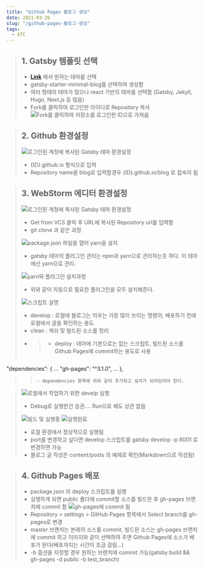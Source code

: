 ```yaml
---
title: "Github Pages 블로그 생성"
date: 2021-03-26
slug: "/github-pages-블로그-생성"
tags:
  - ETC
---
```


> ## 1. Gatsby 템플릿 선택
>
> - [**Link**](https://www.gatsbyjs.com/starters) 에서 원하는 테마를 선택
> - gatsby-starter-minimal-blog를 선택하여 생성함
> - 여러 형태의 테마가 많으나 react 기반의 테마를 선택함 (Gatsby, Jekyll, Hugo, Next.js 등 많음)
> -   Fork를 클릭하여 로그인한 아이디로 Repository 복사
> ![Fork를 클릭하여 저장소를 로그인한 ID으로 가져옴](image1.png)

> ## 2. Github 환경설정
> ![로그인된 계정에 복사된 Gatsby 테마 환경설정](image2.png)
> - \{ID}.github.io 형식으로 입력
> - Repository name을 blog로 입력할경우 \{ID}.github.io/blog 로 접속이 됨


> ## 3. WebStorm 에디터 환경설정
> ![로그인된 계정에 복사된 Gatsby 테마 환경설정](image3.png)
> - Get from VCS 클릭 후 URL에 복사된 Repository url를 입력함
> - git clone 과 같은 과정
>
> ![package.json 파일을 열어 yarn을 설치](image4.png)
> - gatsby 테마의 플러그인 관리는 npm과 yarn으로 관리하는듯 하다. 이 테마에선 yarn으로 관리.
>
> ![yarn와 플러그인 설치과정](image5.png)
> - 위와 같이 자동으로 필요한 플러그인을 모두 설치해준다.
>
> ![스크립트 설명](image6.png)
> - develop : 로컬에 블로그는 띄우는 가장 많이 쓰이는 명령어, 배포하기 전에 로컬에서 글을 확인하는 용도
> - clean : 캐쉬 및 빌드된 소스를 정리
> - > - deploy : 테마에 기본으로는 없는 스크립트, 빌드된 소스를 Github Pages에 commit하는 용도로 사용
> > ```json
"dependencies": \{
    ...
    "gh-pages": "^3.1.0",
    ...
},
> > ```
> > - dependencies 항목에 위와 같이 추가하고 설치가 되어있어야 한다.

>
> ![로컬에서 작업하기 위한 develp 실행](image7.png)
> - Debug로 실행한건 습관.... Run으로 해도 상관 없음
>
> ![빌드 및 실행중](image8.png)
> ![실행완료](image9.png)
> - 로컬 환경에서 정상적으로 실행됨
> - port를 변경하고 싶다면 develop 스크립트를 gatsby develop -p 8001 로 변경하면 가능
> - 블로그 글 작성은 content/posts 의 예제로 확인(Markdown으로 작성됨)

> ## 4. Github Pages 배포
> - package.json 의 deploy 스크립트를 실행
> - 실행하게 되면 public 폴더에 commit할 소스를 빌드한 후 gh-pages 브랜치에 commit 함
> ![gh-pages에 commit 됨](image10.png)
> - Repository > settings > GitHub Pages 항목에서 Select branch를 gh-pages로 변경
> - master 브랜치는 본래의 소스를 commit, 빌드된 소스는 gh-pages 브랜치에 commit 하고 이미지와 같이 선택하여 주면 Github Pages에 소스가 배포가 된다(배포까지는 시간이 조금 걸림...)
> - -b 옵션을 지정할 경우 원하는 브랜치에 commit 가능(gatsby build && gh-pages -d public -b test_branch)
